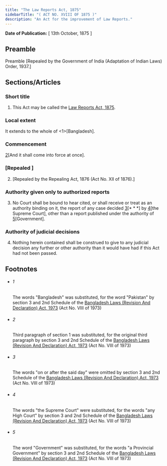 ```yaml
---
title: "The Law Reports Act, 1875"
sidebarTitle: "( ACT NO. XVIII OF 1875 )"
description: "An Act for the improvement of Law Reports."
---
```


**Date of Publication:** [ 13th October, 1875 ]

## Preamble

Preamble [Repealed by the Government of India (Adaptation of Indian Laws) Order, 1937.]

## Sections/Articles

### Short title

1. This Act may be called the [Law Reports Act, 1875](/act-34.html "Law Reports Act, 1875").

### Local extent

It extends to the whole of <1>[Bangladesh].

### Commencement

[2](1)[And it shall come into force at once].

### [Repealed ]

2. [Repealed by the Repealing Act, 1876 (Act No. XII of 1876).]

### Authority given only to authorized reports

3. No Court shall be bound to hear cited, or shall receive or treat as an authority binding on it, the report of any case decided [3](1)[\* \* \*] by [4](2)[the Supreme Court], other than a report published under the authority of [5](3)[Government].

### Authority of judicial decisions

4. Nothing herein contained shall be construed to give to any judicial decision any further or other authority than it would have had if this Act had not been passed.

## Footnotes

- ###### 1

  The words "Bangladesh" was substituted, for the word "Pakistan" by section 3 and 2nd Schedule of the [Bangladesh Laws (Revision And Declaration) Act, 1973](/act-430.html "Bangladesh Laws (Revision And Declaration) Act, 1973") (Act No. VIII of 1973)

- ###### 2

  Third paragraph of section 1 was substituted, for the original third paragraph by section 3 and 2nd Schedule of the [Bangladesh Laws (Revision And Declaration) Act, 1973](/act-430.html "Bangladesh Laws (Revision And Declaration) Act, 1973") (Act No. VIII of 1973)

- ###### 3

  The words "on or after the said day" were omitted by section 3 and 2nd Schedule of the [Bangladesh Laws (Revision And Declaration) Act, 1973](/act-430.html "Bangladesh Laws (Revision And Declaration) Act, 1973") (Act No. VIII of 1973)

- ###### 4

  The words "the Supreme Court" were substituted, for the words "any High Court" by section 3 and 2nd Schedule of the [Bangladesh Laws (Revision And Declaration) Act, 1973](/act-430.html "Bangladesh Laws (Revision And Declaration) Act, 1973") (Act No. VIII of 1973)

- ###### 5

  The word "Government" was substituted, for the words "a Provincial Government" by section 3 and 2nd Schedule of the [Bangladesh Laws (Revision And Declaration) Act, 1973](/act-430.html "Bangladesh Laws (Revision And Declaration) Act, 1973") (Act No. VIII of 1973)
